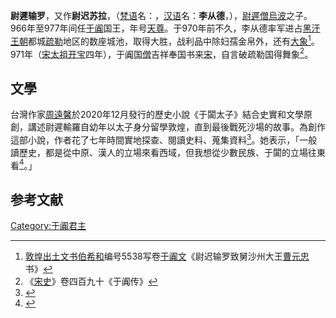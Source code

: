 '''尉遲输罗'''，又作'''尉迟苏拉'''，（[[梵语|梵语]]名：{{transl|sa|'''Viśa' Śūra'''}}，[[汉语|汉语]]名：'''李从德'''，{{bd|？||977年|catIdx=Y尉遲}}），[[李聖天|尉遲僧烏波]]之子。966年至977年间任[[于阗|于阗]]国王，年号[[天尊_(年號)|天尊]]。于970年前不久，李从德率军进占[[黑汗王朝|黑汗王朝]]都城[[疏勒國|疏勒]]地区的数座城池，取得大胜，战利品中除妇孺金帛外，还有[[大象|大象]]<ref>[[敦煌|敦煌]][[敦煌文献|出土文书]][[伯希和|伯希和]]编号5538写卷[[于阗文|于阗文]]《尉迟输罗致舅沙州大王[[曹元忠|曹元忠]]书》</ref>。971年（[[宋太祖|宋太祖]][[开宝|开宝]]四年），于阗国[[僧|僧]]吉祥奉国书来[[宋|宋]]，自言破疏勒国得舞象<ref>《[[宋史|宋史]]》卷四百九十《于阗传》</ref>。

== 文學 ==
台灣作家[[周遠馨|周遠馨]]於2020年12月發行的歷史小說《于闐太子》結合史實和文學原創，講述尉遲輸羅自幼年以太子身分留學敦煌，直到最後戰死沙場的故事。為創作這部小說，作者花了七年時間實地探查、閱讀史料、蒐集資料<ref>{{cite magazine |author=黃錦珠 |date=2021 |title=歷史流淌的光影——讀周遠馨《于闐太子》 |url=https://books.google.com/books?id=GKwhEAAAQBAJ&pg=PA168&lpg=PA168&dq=%E5%B0%89%E9%81%B2%E8%BC%B8%E7%BE%85&source=bl&ots=WW_2rwFn72&sig=ACfU3U025Mdx5rNnT295ncvIyoc7iTpsIQ&hl=en&sa=X&ved=2ahUKEwj50LL0zpf3AhWIRfEDHewIAjYQ6AF6BAgzEAM#v=onepage&q=%E5%B0%89%E9%81%B2%E8%BC%B8%E7%BE%85&f=false |magazine=《文訊》 |location=臺北 |publisher=文訊雜誌社 |issue=425 |pages={{pp.|166|168}} |access-date=2022-04-16}}</ref>。她表示，「一般讀歷史，都是從中原、漢人的立場來看西域，但我想從少數民族、于闐的立場往東看<ref>{{cite web |url=https://tw.news.yahoo.com/%E9%81%99%E5%AF%AB%E4%BA%8E%E9%97%90%E5%A4%AA%E5%AD%90-%E5%91%A8%E9%81%A0%E9%A6%A8%E7%94%A8%E5%B0%8F%E8%AA%AA%E5%9B%9E%E6%BA%AF%E8%A5%BF%E5%9F%9F%E5%8F%B2-201000705.html |title=遙寫于闐太子 周遠馨用小說回溯西域史 |author=許文貞 |date=2021-01-21 |website=[[Yahoo奇摩|tw]].[[雅虎新聞|news.yahoo.com]] |accessdate=2022-04-16}}</ref>。」

==参考文献==
<div class="references-small">
<references></references>
</div>

{{start box}}
{{s-before|[[李聖天|尉遲僧烏波]]}}
{{s-title|[[于阗|于阗]]国王|966年—977年}}
{{s-after|[[尉遲達磨|尉遲達磨]]}}
{{end box}}

[[Category:于阗君主|Category:于阗君主]]